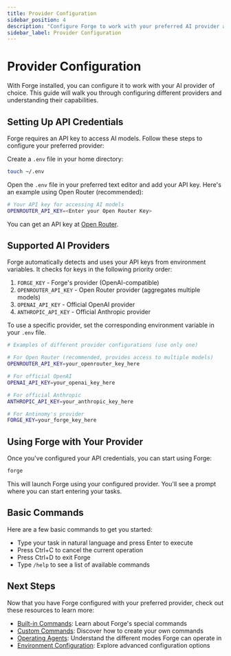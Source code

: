 ```yaml
---
title: Provider Configuration
sidebar_position: 4
description: "Configure Forge to work with your preferred AI provider and customize your experience."
sidebar_label: Provider Configuration
---
```


# Provider Configuration

With Forge installed, you can configure it to work with your AI provider of choice. This guide will walk you through configuring different providers and understanding their capabilities.

## Setting Up API Credentials

Forge requires an API key to access AI models. Follow these steps to configure your preferred provider:

<Step number={1} title="Create Environment File" variant="compact">

Create a `.env` file in your home directory:

```bash
touch ~/.env
```

</Step>

<Step number={2} title="Add Your API Key" variant="compact">

Open the `.env` file in your preferred text editor and add your API key. Here's an example using Open Router (recommended):

```bash
# Your API key for accessing AI models
OPENROUTER_API_KEY=<Enter your Open Router Key>
```

You can get an API key at [Open Router](https://openrouter.ai/).

</Step>

## Supported AI Providers

Forge automatically detects and uses your API keys from environment variables. It checks for keys in the following priority order:

1. `FORGE_KEY` - Forge's provider (OpenAI-compatible)
2. `OPENROUTER_API_KEY` - Open Router provider (aggregates multiple models)
3. `OPENAI_API_KEY` - Official OpenAI provider
4. `ANTHROPIC_API_KEY` - Official Anthropic provider

To use a specific provider, set the corresponding environment variable in your `.env` file.

```bash
# Examples of different provider configurations (use only one)

# For Open Router (recommended, provides access to multiple models)
OPENROUTER_API_KEY=your_openrouter_key_here

# For official OpenAI
OPENAI_API_KEY=your_openai_key_here

# For official Anthropic
ANTHROPIC_API_KEY=your_anthropic_key_here

# For Antinomy's provider
FORGE_KEY=your_forge_key_here
```

## Using Forge with Your Provider

Once you've configured your API credentials, you can start using Forge:

```bash
forge
```

This will launch Forge using your configured provider. You'll see a prompt where you can start entering your tasks.

## Basic Commands

Here are a few basic commands to get you started:

- Type your task in natural language and press Enter to execute
- Press Ctrl+C to cancel the current operation
- Press Ctrl+D to exit Forge
- Type `/help` to see a list of available commands

## Next Steps

Now that you have Forge configured with your preferred provider, check out these resources to learn more:

- [Built-in Commands](../commands): Learn about Forge's special commands
- [Custom Commands](../custom-commands): Discover how to create your own commands
- [Operating Agents](../operating-agents): Understand the different modes Forge can operate in
- [Environment Configuration](../environment-configuration): Explore advanced configuration options

<!-- Note: This guide focuses on configuring providers. Advanced configuration is covered in other sections. -->
